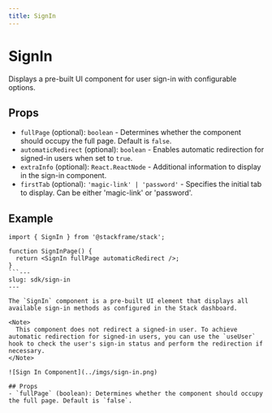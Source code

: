 ```yaml
---
title: SignIn
---
```


# SignIn

Displays a pre-built UI component for user sign-in with configurable options.

## Props

- `fullPage` (optional): `boolean` - Determines whether the component should occupy the full page. Default is `false`.
- `automaticRedirect` (optional): `boolean` - Enables automatic redirection for signed-in users when set to `true`.
- `extraInfo` (optional): `React.ReactNode` - Additional information to display in the sign-in component.
- `firstTab` (optional): `'magic-link' | 'password'` - Specifies the initial tab to display. Can be either 'magic-link' or 'password'.

## Example

```tsx
import { SignIn } from '@stackframe/stack';

function SignInPage() {
  return <SignIn fullPage automaticRedirect />;
}
```---
slug: sdk/sign-in
---

The `SignIn` component is a pre-built UI element that displays all available sign-in methods as configured in the Stack dashboard.

<Note>
  This component does not redirect a signed-in user. To achieve automatic redirection for signed-in users, you can use the `useUser` hook to check the user's sign-in status and perform the redirection if necessary.
</Note>

![Sign In Component](../imgs/sign-in.png)

## Props
- `fullPage` (boolean): Determines whether the component should occupy the full page. Default is `false`.